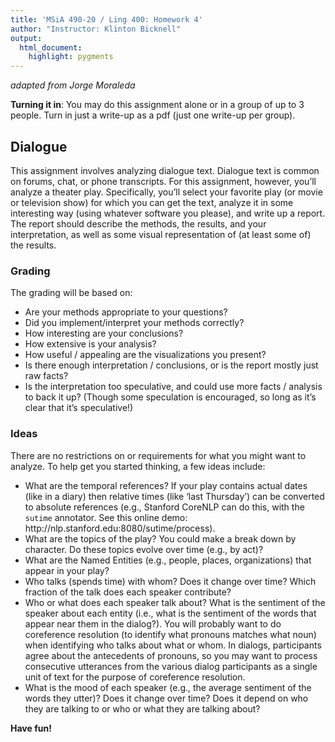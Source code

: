 ```yaml
---
title: 'MSiA 490-20 / Ling 400: Homework 4'
author: "Instructor: Klinton Bicknell"
output:
  html_document:
    highlight: pygments
---
```

_adapted from Jorge Moraleda_

**Turning it in**: You may do this assignment alone or in a group of up to 3 people. Turn in just a write-up as a pdf (just one write-up per group).

## Dialogue
This assignment involves analyzing dialogue text. Dialogue text is common on forums, chat, or phone transcripts. For this assignment, however, you'll analyze a theater play. Specifically, you'll select your favorite play (or movie or television show) for which you can get the text, analyze it in some interesting way (using whatever software you please), and write up a report. The report should describe the methods, the results, and your interpretation, as well as some visual representation of (at least some of) the results.

### Grading
The grading will be based on:

* Are your methods appropriate to your questions?
* Did you implement/interpret your methods correctly?
* How interesting are your conclusions?
* How extensive is your analysis?
* How useful / appealing are the visualizations you present?
* Is there enough interpretation / conclusions, or is the report mostly just raw facts?
* Is the interpretation too speculative, and could use more facts / analysis to back it up? (Though some speculation is encouraged, so long as it's clear that it's speculative!)

### Ideas
There are no restrictions on or requirements for what you might want to analyze. To help get you started thinking, a few ideas include:

* What are the temporal references? If your play contains actual dates (like in a diary) then relative times (like 'last Thursday') can be converted to absolute references (e.g., Stanford CoreNLP can do this, with the `sutime` annotator. See this online demo: http://nlp.stanford.edu:8080/sutime/process).
* What are the topics of the play? You could make a break down by character. Do these topics evolve over time (e.g., by act)?
* What are the Named Entities (e.g., people, places, organizations) that appear in your play?
* Who talks (spends time) with whom? Does it change over time? Which fraction of the talk does each speaker contribute?
* Who or what does each speaker talk about? What is the sentiment of the speaker about each entity (i.e., what is the sentiment of the words that appear near them in the dialog?). You will probably want to do coreference resolution (to identify what pronouns matches what noun) when identifying who talks about what or whom. In dialogs, participants agree about the antecedents of pronouns, so you may want to process consecutive utterances from the various dialog participants as a single unit of text for the purpose of coreference resolution.
* What is the mood of each speaker (e.g., the average sentiment of the words they utter)? Does it change over time? Does it depend on who they are talking to or who or what they are talking about?

**Have fun!**